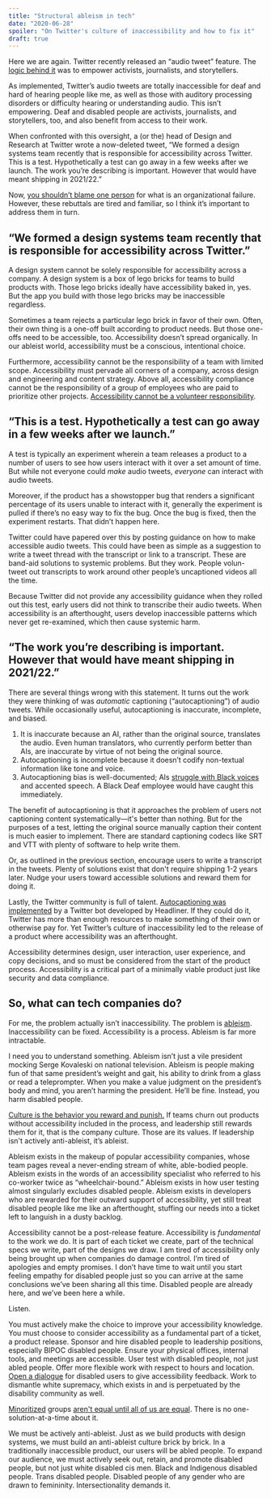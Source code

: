 ```yaml
---
title: "Structural ableism in tech"
date: "2020-06-28"
spoiler: "On Twitter's culture of inaccessibility and how to fix it"
draft: true
---
```




Here we are again. Twitter recently released an “audio tweet” feature. The [logic behind it](https://twitter.com/mayagpatterson/status/1273313298117623808) was to empower activists, journalists, and storytellers.

As implemented, Twitter’s audio tweets are totally inaccessible for deaf and hard of hearing people like me, as well as those with auditory processing disorders or difficulty hearing or understanding audio. This isn’t empowering. Deaf and disabled people are activists, journalists, and storytellers, too, and also benefit from access to their work.

When confronted with this oversight, a (or the) head of Design and Research at Twitter wrote a now-deleted tweet, “We formed a design systems team recently that is responsible for accessibility across Twitter. This is a test. Hypothetically a test can go away in a few weeks after we launch. The work you’re describing is important. However that would have meant shipping in 2021/22.”

Now, [you shouldn’t blame one person](https://twitter.com/davidnoob/status/1273892826980298758) for what is an organizational failure. However, these rebuttals are tired and familiar, so I think it’s important to address them in turn.

## “We formed a design systems team recently that is responsible for accessibility across Twitter.”

A design system cannot be solely responsible for accessibility across a company. A design system is a box of lego bricks for teams to build products with. Those lego bricks ideally have accessibility baked in, yes. But the app you build with those lego bricks may be inaccessible regardless.

Sometimes a team rejects a particular lego brick in favor of their own. Often, their own thing is a one-off built according to product needs. But those one-offs need to be accessible, too. Accessibility doesn’t spread organically. In our ableist world, accessibility must be a conscious, intentional choice.

Furthermore, accessibility cannot be the responsibility of a team with limited scope. Accessibility must pervade all corners of a company, across design and engineering and content strategy. Above all, accessibility compliance cannot be the responsibility of a group of employees who are paid to prioritize other projects. [Accessibility cannot be a volunteer responsibility](https://twitter.com/LittleKope/status/1273673343556653056).

## “This is a test. Hypothetically a test can go away in a few weeks after we launch.”

A test is typically an experiment wherein a team releases a product to a number of users to see how users interact with it over a set amount of time. But while not everyone could _make_ audio tweets, _everyone_ can interact with audio tweets.

Moreover, if the product has a showstopper bug that renders a significant percentage of its users unable to interact with it, generally the experiment is pulled if there’s no easy way to fix the bug. Once the bug is fixed, then the experiment restarts. That didn’t happen here.

Twitter could have papered over this by posting guidance on how to make accessible audio tweets. This could have been as simple as a suggestion to write a tweet thread with the transcript or link to a transcript. These are band-aid solutions to systemic problems. But they work. People volun-tweet out transcripts to work around other people’s uncaptioned videos all the time.

Because Twitter did not provide any accessibility guidance when they rolled out this test, early users did not think to transcribe their audio tweets. When accessibility is an afterthought, users develop inaccessible patterns which never get re-examined, which then cause systemic harm.

## “The work you’re describing is important. However that would have meant shipping in 2021/22.”

There are several things wrong with this statement. It turns out the work they were thinking of was _automatic_ captioning (“autocaptioning”) of audio tweets. While occasionally useful, autocaptioning is inaccurate, incomplete, and biased.

1. It is inaccurate because an AI, rather than the original source, translates the audio. Even human translators, who currently perform better than AIs, are inaccurate by virtue of not being the original source.
2. Autocaptioning is incomplete because it doesn’t codify non-textual information like tone and voice.
3. Autocaptioning bias is well-documented; AIs [struggle with Black voices](https://www.nytimes.com/2020/03/23/technology/speech-recognition-bias-apple-amazon-google.html) and accented speech. A Black Deaf employee would have caught this immediately.

The benefit of autocaptioning is that it approaches the problem of users not captioning content systematically—it's better than nothing. But for the purposes of a test, letting the original source manually caption their content is much easier to implement. There are standard captioning codecs like SRT and VTT with plenty of software to help write them.

Or, as outlined in the previous section, encourage users to write a transcript in the tweets. Plenty of solutions exist that don't require shipping 1-2 years later. Nudge your users toward accessible solutions and reward them for doing it.

Lastly, the Twitter community is full of talent. [Autocaptioning was implemented](https://twitter.com/headlinerclip/status/1274106813479190528) by a Twitter bot developed by Headliner. If they could do it, Twitter has more than enough resources to make something of their own or otherwise pay for. Yet Twitter’s culture of inaccessibility led to the release of a product where accessibility was an afterthought.

Accessibility determines design, user interaction, user experience, and copy decisions, and so must be considered from the start of the product process. Accessibility is a critical part of a minimally viable product just like security and data compliance.

## So, what can tech companies do?

For me, the problem actually isn’t inaccessibility. The problem is [ableism](https://www.selfdefined.app/definitions/ableism/). Inaccessibility can be fixed. Accessibility is a process. Ableism is far more intractable.

I need you to understand something. Ableism isn’t just a vile president mocking Serge Kovaleski on national television. Ableism is people making fun of that same president’s weight and gait, his ability to drink from a glass or read a teleprompter. When you make a value judgment on the president’s body and mind, you aren’t harming the president. He’ll be fine. Instead, you harm disabled people.

[Culture is the behavior you reward and punish.](https://jocelyngoldfein.com/culture-is-the-behavior-you-reward-and-punish-7e8e75c6543e) If teams churn out products without accessibility included in the process, and leadership still rewards them for it, that is the company culture. Those are its values. If leadership isn't actively anti-ableist, it’s ableist.

Ableism exists in the makeup of popular accessibility companies, whose team pages reveal a never-ending stream of white, able-bodied people. Ableism exists in the words of an accessibility specialist who referred to his co-worker twice as “wheelchair-bound.” Ableism exists in how user testing almost singularly excludes disabled people. Ableism exists in developers who are rewarded for their outward support of accessibility, yet still treat disabled people like me like an afterthought, stuffing our needs into a ticket left to languish in a dusty backlog.

Accessibility cannot be a post-release feature. Accessibility is _fundamental_ to the work we do. It is part of each ticket we create, part of the technical specs we write, part of the designs we draw. I am tired of accessibility only being brought up when companies do damage control. I’m tired of apologies and empty promises. I don’t have time to wait until you start feeling empathy for disabled people just so you can arrive at the same conclusions we’ve been sharing all this time. Disabled people are already here, and we’ve been here a while.

Listen.

You must actively make the choice to improve your accessibility knowledge. You must choose to consider accessibility as a fundamental part of a ticket, a product release. Sponsor and hire disabled people to leadership positions, especially BIPOC disabled people. Ensure your physical offices, internal tools, and meetings are accessible. User test with disabled people, not just abled people. Offer more flexible work with respect to hours and location. [Open a dialogue](https://blog.tenon.io/sample-post) for disabled users to give accessibility feedback. Work to dismantle white supremacy, which exists in and is perpetuated by the disability community as well.

[Minoritized](https://www.selfdefined.app/definitions/minoritised/) groups [aren't equal until all of us are equal](https://ideas.ted.com/none-of-us-is-free-until-all-of-us-are-free/). There is no one-solution-at-a-time about it.

We must be actively anti-ableist. Just as we build products with design systems, we must build an anti-ableist culture brick by brick. In a traditionally inaccessible product, our users will be abled people. To expand our audience, we must actively seek out, retain, and promote disabled people, but not just white disabled cis men. Black and Indigenous disabled people. Trans disabled people. Disabled people of any gender who are drawn to femininity. Intersectionality demands it.
